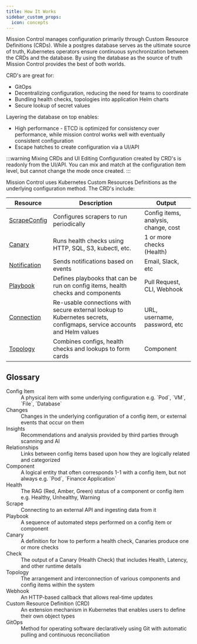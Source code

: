 ```yaml
---
title: How It Works
sidebar_custom_props:
  icon: concepts
---
```




Mission Control manages configuration primarily through Custom Resource Definitions (CRDs). While a postgres database serves as the ultimate source of truth, Kubernetes operators ensure continuous synchronization between the CRDs and the database.  By using the database as the source of truth Mission Control provides the best of both worlds.

CRD's are great for:

* GitOps
* Decentralizing configuration, reducing the need for teams to coordinate
* Bundling health checks, topologies into application Helm charts
* Secure lookup of secret values

Layering the database on top enables:

* High performance - ETCD is optimized for consistency over performance, while mission control works well with eventually consistent configuration
* Escape hatches to create configuration via a UI/API

:::warning Mixing CRDs and UI Editing
Configuration created by CRD's is readonly from the UI/API. You can mix and match at the configuration item level, but cannot change the mode once created.
:::


<Screenshot img="/img/architecture-flow.svg" shadow={false}/>


Mission Control uses Kubernetes Custom Resources Definitions as the underlying configuration method. The CRD's include:

| Resource                                                                                                                | Description                                           | Output                               |
| ----------------------------------------------------------------------------------------------------------------------- | ----------------------------------------------------- | ------------------------------------ |
| <a href="/config-db"><div class="flex flex-row"><Icon name="k8s-customresourcedefinition" size={22}/>ScrapeConfig</div> </a> | Configures scrapers to run periodically               | Config items, analysis, change, cost |
| <a href="/canary-checker"><Icon  name="k8s-customresourcedefinition">Canary</Icon> </a>            | Runs health checks using HTTP, SQL, S3, kubectl, etc. | 1 or more checks (Health)            |
| <a href="/guide/notifications"><Icon name="k8s-customresourcedefinition">Notification</Icon>  </a>      | Sends notifications based on events                   | Email, Slack, etc                    |
| <a href="/playbooks"><Icon  name="k8s-customresourcedefinition">Playbook</Icon>  </a>              | Defines playbooks that can be run on config items, health checks and components                              | Pull Request, CLI,  Webhook          |
 <a href="/reference/connections"><Icon  name="k8s-customresourcedefinition">Connection</Icon>   </a>                | Re-usable connections with secure external lookup to Kubernetes secrets, configmaps, service accounts and Helm values | URL, username, password, etc        |
  <a href="/topology"><Icon name="k8s-customresourcedefinition">Topology</Icon>  </a>           | Combines configs, health checks and lookups to form cards  | Component       |



## Glossary

<dl>
 <dt>Config Item</dt>
  <dd>A physical item with some underlying configuration e.g. `Pod`, `VM`, `File`, `Database`</dd>
 <dt>Changes</dt>
  <dd>Changes in the underlying configuration of a config item, or external events that occur on them </dd>
 <dt>Insights</dt>
  <dd>Recommendations and analysis provided by third parties through scanning and AI </dd>
 <dt>Relationships</dt>
  <dd>Links between config items based upon how they are logically related and categorized</dd>

<dt>Component</dt>
<dd>A logical entity that often corresponds 1-1 with a config item, but not always e.g. `Pod`, `Finance Application`</dd>

<dt>Health</dt>
<dd>The RAG (Red, Amber, Green) status of a component or config item e.g. <Healthy>Healthy</Healthy>, <Unhealthy>Unhealthy</Unhealthy>, <Warning>Warning</Warning></dd>

<dt>Scrape</dt>
<dd>Connecting to an external API and ingesting data from it</dd>

<dt>Playbook</dt>
<dd>A sequence of automated steps performed on a config item or component</dd>

<dt>Canary</dt>
<dd>A definition for how to perform a health check, Canaries produce one or more checks</dd>

<dt>Check</dt>
<dd>The output of a Canary (Health Check) that includes Health, Latency, and other runtime details</dd>

<dt>Topology</dt>
<dd>The arrangement and interconnection of various components and config items within the system</dd>

<dt>Webhook</dt>
<dd>An HTTP-based callback that allows real-time updates</dd>

<dt>Custom Resource Definition (CRD)</dt>
<dd>An extension mechanism in Kubernetes that enables users to define their own object types</dd>

<dt>GitOps</dt>
<dd>Method for operating software declaratively using Git with automatic pulling and continuous reconciliation</dd>
</dl>

